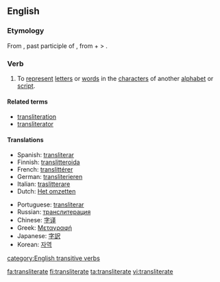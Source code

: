 ==English==

===Etymology===
From {{L.}} {{term|transliteratum}}, past participle of {{term|translitero}}, from {{term|trans-}} + {{term|litero|literō}} <!-- If "littera" is the etymon for "litero", this angle bracket is pointing the wrong: --> > {{term|littera||letter}}.

===Verb===
{{en-verb|transliterat|ing}}

# {{transitive}} To [[represent]] [[letter]]s or [[word]]s in the [[character]]s of another [[alphabet]] or [[script]].

====Related terms====
*[[transliteration]]
*[[transliterator]]

====Translations====
{{trans-top|To represent letters or words in the characters of another alphabet or script}}
*Spanish: [[transliterar]]
*Finnish: [[translitteroida]]
*French: [[translittérer]]
*German: [[transliterieren]]
*Italian: [[traslitterare]]
*Dutch: [[Het omzetten]]
{{trans-mid}}
*Portuguese: [[transliterar]]
*Russian: [[транслитерация]]
*Chinese: [[字译]]
*Greek: [[Μεταγραφή]]
*Japanese: [[字訳]]
*Korean: [[자역]]
{{trans-bottom}}

[[category:English transitive verbs]]

[[fa:transliterate]]
[[fi:transliterate]]
[[ta:transliterate]]
[[vi:transliterate]]